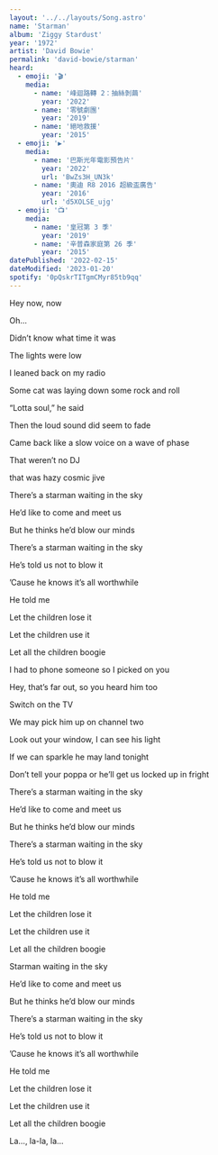 ```yaml
---
layout: '../../layouts/Song.astro'
name: 'Starman'
album: 'Ziggy Stardust'
year: '1972'
artist: 'David Bowie'
permalink: 'david-bowie/starman'
heard:
  - emoji: '🎬'
    media:
      - name: '峰迴路轉 2：抽絲剝繭'
        year: '2022'
      - name: '零號劇團'
        year: '2019'
      - name: '絕地救援'
        year: '2015'
  - emoji: '▶️'
    media:
      - name: '巴斯光年電影預告片'
        year: '2022'
        url: 'BwZs3H_UN3k'
      - name: '奧迪 R8 2016 超級盃廣告'
        year: '2016'
        url: 'd5XOLSE_ujg'
  - emoji: '📺'
    media:
      - name: '皇冠第 3 季'
        year: '2019'
      - name: '辛普森家庭第 26 季'
        year: '2015'
datePublished: '2022-02-15'
dateModified: '2023-01-20'
spotify: '0pQskrTITgmCMyr85tb9qq'
---
```


<LyricSection>

Hey now, now

Oh...

</LyricSection>

<LyricSection>

Didn&rsquo;t know what time it was

The lights were low

I leaned back on my radio

Some cat was laying down some rock and roll

&ldquo;Lotta soul,&rdquo; he said

Then the loud sound did seem to fade

Came back like a slow voice on a wave of phase

That weren&rsquo;t no DJ

that was hazy cosmic jive

</LyricSection>

<LyricSection>

There&rsquo;s a starman waiting in the sky

He&rsquo;d like to come and meet us

But he thinks he&rsquo;d blow our minds

There&rsquo;s a starman waiting in the sky

He&rsquo;s told us not to blow it

&rsquo;Cause he knows it&rsquo;s all worthwhile

He told me

Let the children lose it

Let the children use it

Let all the children boogie

</LyricSection>

<LyricSection>

I had to phone someone so I picked on you

Hey, that&rsquo;s far out, so you heard him too

Switch on the TV

We may pick him up on channel two

Look out your window, I can see his light

If we can sparkle he may land tonight

Don&rsquo;t tell your poppa or he&rsquo;ll get us locked up in fright

</LyricSection>

<LyricSection>

There&rsquo;s a starman waiting in the sky

He&rsquo;d like to come and meet us

But he thinks he&rsquo;d blow our minds

There&rsquo;s a starman waiting in the sky

He&rsquo;s told us not to blow it

&rsquo;Cause he knows it&rsquo;s all worthwhile

He told me

Let the children lose it

Let the children use it

Let all the children boogie

</LyricSection>

<LyricSection>

Starman waiting in the sky

He&rsquo;d like to come and meet us

But he thinks he&rsquo;d blow our minds

There&rsquo;s a starman waiting in the sky

He&rsquo;s told us not to blow it

&rsquo;Cause he knows it&rsquo;s all worthwhile

He told me

Let the children lose it

Let the children use it

Let all the children boogie

</LyricSection>

<LyricSection>

La..., la-la, la...

</LyricSection>
